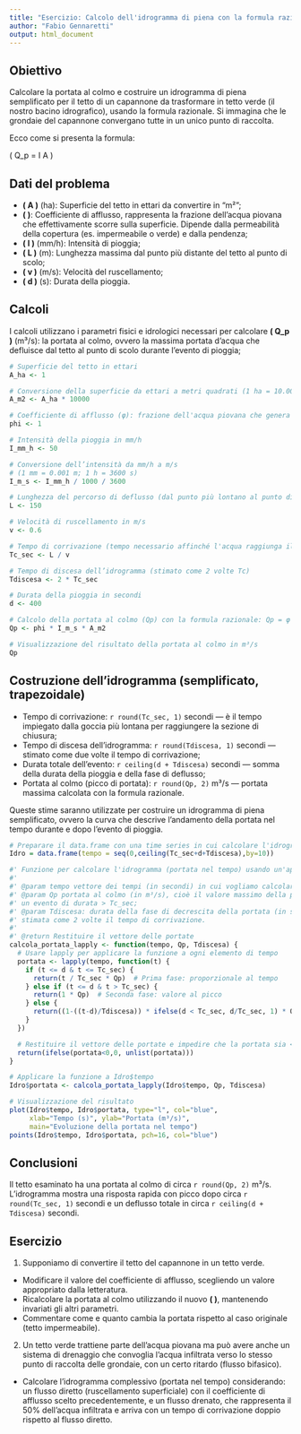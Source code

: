---
title: "Esercizio: Calcolo dell'idrogramma di piena con la formula razionale"
author: "Fabio Gennaretti"
output: html_document
---

## Obiettivo

Calcolare la portata al colmo e costruire un idrogramma di piena semplificato per il tetto di un capannone da trasformare in tetto verde (il nostro bacino idrografico), usando la formula razionale. Si immagina che le grondaie del capannone convergano tutte in un unico punto di raccolta.

Ecco come si presenta la formula:

\( Q_p = \varphi \cdot I \cdot A \)

## Dati del problema

- **\( A \)** (ha): Superficie del tetto in ettari da convertire in  "m²";
- **\( \varphi \)**: Coefficiente di afflusso, rappresenta la frazione dell’acqua piovana che effettivamente scorre sulla superficie. Dipende dalla permeabilità della copertura (es. impermeabile o verde) e dalla pendenza;
- **\( I \)** (mm/h): Intensità di pioggia;
- **\( L \)** (m): Lunghezza massima dal punto più distante del tetto al punto di scolo;
- **\( v \)** (m/s): Velocità del ruscellamento;
- **\( d \)** (s): Durata della pioggia.

## Calcoli

I calcoli utilizzano i parametri fisici e idrologici necessari per calcolare **\( Q_p \)** (m³/s): la portata al colmo, ovvero la massima portata d’acqua che defluisce dal tetto al punto di scolo durante l’evento di pioggia;

```{r setup, include=TRUE}
# Superficie del tetto in ettari
A_ha <- 1

# Conversione della superficie da ettari a metri quadrati (1 ha = 10.000 m²)
A_m2 <- A_ha * 10000

# Coefficiente di afflusso (φ): frazione dell'acqua piovana che genera deflusso
phi <- 1

# Intensità della pioggia in mm/h
I_mm_h <- 50

# Conversione dell’intensità da mm/h a m/s
# (1 mm = 0.001 m; 1 h = 3600 s)
I_m_s <- I_mm_h / 1000 / 3600

# Lunghezza del percorso di deflusso (dal punto più lontano al punto di raccolta) in metri
L <- 150

# Velocità di ruscellamento in m/s
v <- 0.6

# Tempo di corrivazione (tempo necessario affinché l'acqua raggiunga il punto di scolo)
Tc_sec <- L / v

# Tempo di discesa dell’idrogramma (stimato come 2 volte Tc)
Tdiscesa <- 2 * Tc_sec

# Durata della pioggia in secondi
d <- 400

# Calcolo della portata al colmo (Qp) con la formula razionale: Qp = φ * I * A
Qp <- phi * I_m_s * A_m2

# Visualizzazione del risultato della portata al colmo in m³/s
Qp
```

## Costruzione dell'idrogramma (semplificato, trapezoidale)

- Tempo di corrivazione: `r round(Tc_sec, 1)` secondi — è il tempo impiegato dalla goccia più lontana per raggiungere la sezione di chiusura;
- Tempo di discesa dell’idrogramma: `r round(Tdiscesa, 1)` secondi — stimato come due volte il tempo di corrivazione;
- Durata totale dell’evento: `r ceiling(d + Tdiscesa)` secondi — somma della durata della pioggia e della fase di deflusso;
- Portata al colmo (picco di portata): `r round(Qp, 2)` m³/s — portata massima calcolata con la formula razionale.

Queste stime saranno utilizzate per costruire un idrogramma di piena semplificato, ovvero la curva che descrive l’andamento della portata nel tempo durante e dopo l’evento di pioggia.

```{r idrogramma, echo=TRUE, fig.width=7, fig.height=4}
# Preparare il data.frame con una time series in cui calcolare l'idrogramma
Idro = data.frame(tempo = seq(0,ceiling(Tc_sec+d+Tdiscesa),by=10))

#' Funzione per calcolare l'idrogramma (portata nel tempo) usando un'approssimazione trapezoidale
#'
#' @param tempo vettore dei tempi (in secondi) in cui vogliamo calcolare la portata;
#' @param Qp portata al colmo (in m³/s), cioè il valore massimo della portata durante 
#' un evento di durata > Tc_sec;
#' @param Tdiscesa: durata della fase di decrescita della portata (in secondi),
#' stimata come 2 volte il tempo di corrivazione.
#'
#' @return Restituire il vettore delle portate
calcola_portata_lapply <- function(tempo, Qp, Tdiscesa) {
  # Usare lapply per applicare la funzione a ogni elemento di tempo
  portata <- lapply(tempo, function(t) {
    if (t <= d & t <= Tc_sec) {
      return(t / Tc_sec * Qp)  # Prima fase: proporzionale al tempo
    } else if (t <= d & t > Tc_sec) {
      return(1 * Qp)  # Seconda fase: valore al picco
    } else {
      return((1-((t-d)/Tdiscesa)) * ifelse(d < Tc_sec, d/Tc_sec, 1) * Qp)  # Terza fase: decrescita
    }
  })

  # Restituire il vettore delle portate e impedire che la portata sia < 0
  return(ifelse(portata<0,0, unlist(portata)))
}

# Applicare la funzione a Idro$tempo
Idro$portata <- calcola_portata_lapply(Idro$tempo, Qp, Tdiscesa)

# Visualizzazione del risultato
plot(Idro$tempo, Idro$portata, type="l", col="blue", 
     xlab="Tempo (s)", ylab="Portata (m³/s)", 
     main="Evoluzione della portata nel tempo")
points(Idro$tempo, Idro$portata, pch=16, col="blue")
```

## Conclusioni

Il tetto esaminato ha una portata al colmo di circa `r round(Qp, 2)` m³/s. L’idrogramma mostra una risposta rapida con picco dopo circa `r round(Tc_sec, 1)` secondi e un deflusso totale in circa `r ceiling(d + Tdiscesa)` secondi.

## Esercizio

1. Supponiamo di convertire il tetto del capannone in un tetto verde.
- Modificare il valore del coefficiente di afflusso, scegliendo un valore appropriato dalla letteratura.
- Ricalcolare la portata al colmo utilizzando il nuovo **\( \varphi \)**, mantenendo invariati gli altri parametri.
- Commentare come e quanto cambia la portata rispetto al caso originale (tetto impermeabile).

2. Un tetto verde trattiene parte dell’acqua piovana ma può avere anche un sistema di drenaggio che convoglia l’acqua infiltrata verso lo stesso punto di raccolta delle grondaie, con un certo ritardo (flusso bifasico).
- Calcolare l’idrogramma complessivo (portata nel tempo) considerando: un flusso diretto (ruscellamento superficiale) con il coefficiente di afflusso scelto precedentemente, e un flusso drenato, che rappresenta il 50% dell’acqua infiltrata e arriva con un tempo di corrivazione doppio rispetto al flusso diretto.


